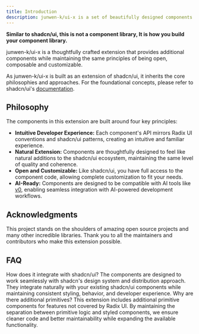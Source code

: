 ```yaml
---
title: Introduction
description: junwen-k/ui-x is a set of beautifully designed components that you can copy and paste into your apps based on shadcn/ui. Works with your favorite frameworks and AI models. Open Source. Open Code.
---
```


**Similar to shadcn/ui, this is not a component library, It is how you build your component library.**

junwen-k/ui-x is a thoughtfully crafted extension that provides additional components while maintaining the same principles of being open, composable and customizable.

As junwen-k/ui-x is built as an extension of shadcn/ui, it inherits the core philosophies and approaches. For the foundational concepts, please refer to shadcn/ui's [documentation](https://ui.shadcn.com/docs).

## Philosophy

The components in this extension are built around four key principles:

- **Intuitive Developer Experience:** Each component's API mirrors Radix UI conventions and shadcn/ui patterns, creating an intuitive and familiar experience.
- **Natural Extension:** Components are thoughtfully designed to feel like natural additions to the shadcn/ui ecosystem, maintaining the same level of quality and coherence.
- **Open and Customizable:** Like shadcn/ui, you have full access to the component code, allowing complete customization to fit your needs.
- **AI-Ready:** Components are designed to be compatible with AI tools like [v0](https://v0.dev), enabling seamless integration with AI-powered development workflows.

## Acknowledgments

This project stands on the shoulders of amazing open source projects and many other incredible libraries. Thank you to all the maintainers and contributors who make this extension possible.

## FAQ

<Accordion type="multiple">
  <AccordionItem value="faq-1">
    <AccordionTrigger>How does it integrate with shadcn/ui?</AccordionTrigger>
    <AccordionContent>
      The components are designed to work seamlessly with shadcn's design system
      and distribution approach. They integrate naturally with your existing
      shadcn/ui components while maintaining consistent styling, behavior, and
      developer experience.
    </AccordionContent>
  </AccordionItem>
  <AccordionItem value="faq-2">
    <AccordionTrigger>Why are there additional primitives?</AccordionTrigger>
    <AccordionContent>
      This extension includes additional primitive components for features not
      covered by Radix UI. By maintaining the separation between primitive logic
      and styled components, we ensure cleaner code and better maintainability
      while expanding the available functionality.
    </AccordionContent>
  </AccordionItem>
</Accordion>
